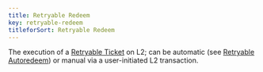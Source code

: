 ```yaml
---
title: Retryable Redeem
key: retryable-redeem
titleforSort: Retryable Redeem
---
```


The execution of a [Retryable Ticket](/intro/glossary#retryable-ticket) on L2; can be automatic (see [Retryable Autoredeem](/intro/glossary#retryable-autoredeem)) or manual via a user-initiated L2 transaction.

